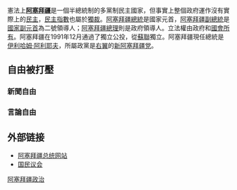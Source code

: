 {{expand|time=2016-11-25T01:00:45+00:00}}
{{unreferenced|time=2016-11-25T01:00:45+00:00}}
{{阿塞拜疆政治}}
憲法上'''[[阿塞拜疆|阿塞拜疆]]'''是一個半總統制的多黨制民主國家，但事實上整個政府運作沒有實際上的[[民主|民主]]，[[民主指數|民主指數]]也屬於[[獨裁|獨裁]]。[[阿塞拜疆總統|阿塞拜疆總統]]是國家元首，[[阿塞拜疆副總統|阿塞拜疆副總統]]是[[國家元首|國家副元首]]為二號領導人；[[阿塞拜疆總理|阿塞拜疆總理]]則是政府領導人。立法權由政府和[[国民议会_(阿塞拜疆)|國會所有]]。阿塞拜疆在1991年12月通過了獨立公投，從[[蘇聯|蘇聯]]獨立。阿塞拜疆現任總統是[[伊利哈姆·阿利耶夫|伊利哈姆·阿利耶夫]]，所屬政黨是[[右翼|右翼]]的[[新阿塞拜疆党|新阿塞拜疆党]]。

== 自由被打壓 ==
=== 新聞自由 ===

=== 言論自由 ===

== 外部链接 ==
* [http://www.president.az 阿塞拜疆总统网站] {{Wayback|url=http://www.president.az/ |date=20090517172845 }}
* [http://www.meclis.gov.az/ 国民议会] {{Wayback|url=http://www.meclis.gov.az/ |date=20101210205004 }}

{{歐洲題目|政治}}
{{Azerbaijan-poli-stub}}
[[Category:阿塞拜疆政治|]]